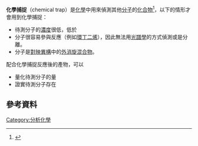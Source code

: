 '''化學捕捉'''（chemical trap）是[[化學|化學]]中用來偵測其他[[分子|分子]]的[[化合物|化合物]]<ref>{{JerryMarch}}</ref>，以下的情形才會用到化學捕捉：

* 待測分子的[[濃度|濃度]]很低，低於{{le|檢測極限|detection limit}}
* 分子很容易參與反應（例如[[環丁二烯|環丁二烯]]），因此無法用[[光譜學|光譜學]]的方式偵測或是分離。
* 分子是[[對映異構|對映異構]]中的[[外消旋混合物|外消旋混合物]]。

配合化學捕捉反應後的產物，可以

* 量化待測分子的量
* 證實待測分子存在

==參考資料==
{{Reflist}}

{{化學小作品}}

[[Category:分析化學|Category:分析化學]]